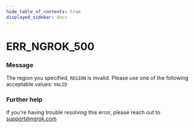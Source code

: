 ```yaml
---
hide_table_of_contents: true
displayed_sidebar: docs
---
```



# ERR_NGROK_500

### Message

The region you specified, `REGION` is invalid. Please use one of the following acceptable values: `VALID`

<ErrorDetails error="err_ngrok_500" />

### Further help

If you're having trouble resolving this error, please reach out to [support@ngrok.com](mailto:support@ngrok.com?subject=Help%20with%20ERR_NGROK_500)
